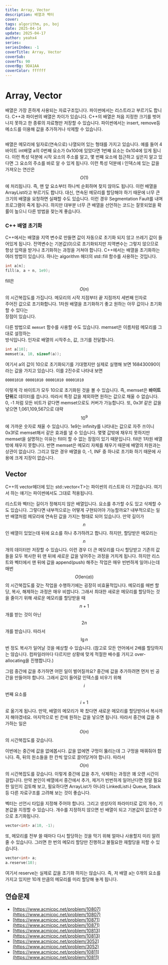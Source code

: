 ```yaml
---
title: Array, Vector
description: 배열과 벡터
cover:
tags: algorithm, ps, boj
date: 2025-04-14
update: 2025-04-17
author: yeahx4
series: 
seriesIndex: -1
coverTitle: Array, Vector
coverSub: 
coverTs: 90
coverBg: 9DA1AA
coverColor: ffffff
---
```


# Array, Vector

배열은 가장 흔하게 사용되는 자료구조입니다. 파이썬에서는 리스트라고 부르기도 합니다. C++과 파이썬의 배열은 차이가 있습니다. C++의 배열은 처음 지정한 크기를 벗어나지 못하고 한 종류의 자료형만 저장할 수 있습니다. 파이썬에서는 insert, remove등 메소드를 이용해 값을 추가하거나 삭제할 수 있습니다.

<figure><img src=".gitbook/assets/image (11).png" alt=""><figcaption></figcaption></figure>

배열은 메모리에 일자로(연속으로) 나열되어 있는 형태를 가지고 있습니다. 예를 들어 4바이트 int배열 a의 0번째 요소가 0x100에 있었다면 1번째 요소는 0x104에 있게 됩니다. 이런 특성 덕분에 시작 요소의 주소를 알고, 몇 번째 요소에 접근하고 싶은지 알고 있다면 그 요소의 주소를 바로 알 수 있게 됩니다. 이런 특성 덕분에 i 인덱스에 있는 값을 가져오는 연산은 $$O(1)$$에 처리됩니다. 즉, 맨 앞 요소부터 하나씩 순회하며 찾지 않아도 됩니다. 이런 배열을 ArrayList라고 부르기도 합니다. 대신, 연속된 메모리를 할당해야 하기 때문에 너무 큰 크기의 배열을 요청하면 실패할 수도 있습니다. 이런 경우 Segmentation Fault를 내며 프로그램이 죽게 됩니다. 하지만 대부분 너무 큰 배열을 선언하는 코드는 잘못되었을 확률이 높으니 다른 방법을 찾는게 좋습니다.

### C++ 배열 초기화

C++에서는 배열을 지역 변수로 만들면 값이 자동으로 초기화 되지 않고 쓰레기 값이 들어있게 됩니다. 전역변수는 기본값(0)으로 초기화되지만 지역변수는 그렇지 않으므로 항상 입력을 받거나 초기화하는 과정을 거쳐야 합니다. C++에서는 배열을 초기화하는 여러 방법이 있습니다. 하나는 algorithm 헤더의 std::fill 함수를 사용하는 것입니다.

```cpp
int a[n];
fill(a, a + n, 1e9);
```

fill은 $$O(n)$$의 시간복잡도를 가집니다. 메모리의 시작 지점부터 끝 지점까지 세번째 인자로\
주어진 값으로 초기화합니다. 1차원 배열을 초기화하기 좋고 원하는 아무 값이나 초기화할 수 있다는\
장점이 있습니다.

다른 방법으로 `memset` 함수를 사용할 수도 있습니다. memset은 이름처럼 메모리를 그대로 설정하는\
방식입니다. 인자로 배열의 시작주소, 값, 크기를 전달합니다.

```cpp
int a[10];
memset(a, 10, sizeof(a));
```

여기서 a의 값이 10으로 초기화되기를 기대했지만 실제로 실행해 보면 168430090이라는 값을 가지고 있습니다. 이를 2진수로 나타내 보면

```
00001010 00001010 00001010 00001010
```

이렇게 각 바이트가 모두 10으로 초기화된 것을 볼 수 있습니다. 즉, memset은 **바이트 단위**로 데이터를 씁니다. 따라서 특정 값을 제외하면 원하는 값으로 채울 수 없습니다. 0, -1 처럼 모든 비트가 같다면 memset으로도 커버가 가능합니다. 또, 0x3f 같은 값을 넣으면 1,061,109,567으로 대략 $$10^9$$에 가까운 숫자로 채울 수 있습니다. 1e9는 infinity를 나타내는 값으로 자주 쓰이니 0x3f로 memset해서 같은 효과를 낼 수 있습니다. 몇몇 값밖에 채우지 못하지만 memset을 설명하는 이유는 fill이 할 수 없는 장점이 있기 때문입니다. fill은 1차원 배열밖에 채우지 못합니다. 반면 memset은 메모리 자체를 채우기 때문에 배열의 차원과는 상관이 없습니다. 그리고 많은 경우 배열을 0, -1, INF 중 하나로 초기화 하기 때문에 사용에 크게 지장이 없습니다.

## Vector

C++의 vector헤더에 있는 std::vector\<T>는 파이썬의 리스트와 더 가깝습니다. 여기서 하는 얘기는 파이썬에서도 그대로 적용됩니다.

리스트와 벡터는 길이가 정해지지 않은 배열입니다. 요소를 추가할 수도 있고 삭제할 수도 있습니다. 그렇다면 내부적으로는 어떻게 구현되어야 가능할까요? 내부적으로는 일반 배열처럼 메모리에 연속된 값을 가지는 형태로 되어 있습니다. 만약 길이가 $$n$$인 배열이 있었는데 뒤에 요소를 하나 추가하려고 합니다. 하지만, 할당받은 메모리는 $$n$$개의 데이터만 저장할 수 있습니다. 이런 경우 더 큰 메모리를 다시 할당받고 기존의 값들을 모두 복사한 뒤 맨 뒤에 새로운 값을 넣어주는 과정을 거치게 됩니다. 하지만 리스트와 벡터에서 맨 뒤에 값을 append(push) 해주는 작업은 매우 빈번하게 일어나는데 매번 $$O(\text{len}(a))$$의 시간복잡도를 갖는 작업을 수행하기에는 굉장히 비효율적입니다. 메모리를 매번 할당, 복사, 해제하는 과정은 매우 비쌉니다. 그래서 최대한 새로운 메모리를 할당하는 것을 줄이기 위해 새로운 메모리를 할당받을 때 $$n + 1$$개를 받는 것이 아닌 $$2n$$개를 받습니다. 따라서 $$\lg n$$번 정도 복사가 일어날 것을 예상할 수 있습니다. (참고로 모든 언어에서 2배를 할당하지는 않습니다. 컴파일러마다 다르지만 상황에 맞게 적절한 배수를 가지고 over-allocating을 진행합니다.)

그럼 중간에 값을 추가하면 어떤 일이 벌어질까요? 중간에 값을 추가하려면 먼저 빈 공간을 만들어야 합니다. 그래서 값이 들어갈 인덱스를 비우기 위해 $$i$$번째 요소를 $$i+1$$로 옮기게 됩니다. 만약, 배열의 메모리가 꽉 찼다면 새로운 메모리를 할당받아서 복사까지 해야겠네요. 마지막으로 빈 칸에 원하는 값을 넣으면 됩니다. 따라서 중간에 값을 추가하는 일은 $$O(n)$$의 시간복잡도를 갖습니다.

이번에는 중간에 값을 없에봅시다. 값을 없에면 구멍이 뚫리는데 그 구멍을 매꿔줘야 합니다. 즉, 뒤의 원소들을 한 칸씩 앞으로 끌어당겨야 합니다. 따라서 $$O(n)$$의 시간복잡도를 갖습니다. 이렇게 중간에 값을 추가, 삭제하는 과정은 꽤 오랜 시간이 걸립니다. 만약 본인이 배열에서 중간에서 추가, 제거가 빈번하게 일어난다면 정말 필요한 일인지 검토해 보고, 필요하다면 ArrayList가 아니라 LinkedList나 Queue, Stack 등 다른 자료구조를 고려해 보는 것이 좋습니다.

벡터는 선언시 타입을 지정해 주어야 합니다. 그리고 생성자의 파라미터로 값의 개수, 기본값을 지정할 수 있습니다. 개수를 지정하지 않으면 빈 배열이 되고 기본값이 없으면 0으로 초기화됩니다.

```cpp
vector<int> a(10, -1);
```

또, 메모리를 전부 쓸 때마다 다시 할당하는 것을 막기 위해 얼마나 사용할지 미리 알려줄 수 있습니다. 그러면 한 번의 메모리 할당만 진행하고 불필요한 재할당을 피할 수 있습니다.

```cpp
vector<int> a;
a.reserve(10);
```

여기서 reserve는 실제로 값을 초기화 하지는 않습니다. 즉, 저 배열 a는 0개의 요소를 가지고 있지만 10개 만큼의 메모리를 미리 할당해 놓게 됩니다.



## 연습문제

* [https://www.acmicpc.net/problem/10807](https://www.acmicpc.net/problem/10807)
* [https://www.acmicpc.net/problem/10871](https://www.acmicpc.net/problem/10871)
* [https://www.acmicpc.net/problem/10813](https://www.acmicpc.net/problem/10813)
* [https://www.acmicpc.net/problem/3052](https://www.acmicpc.net/problem/3052)
* [https://www.acmicpc.net/problem/10811](https://www.acmicpc.net/problem/10811)
